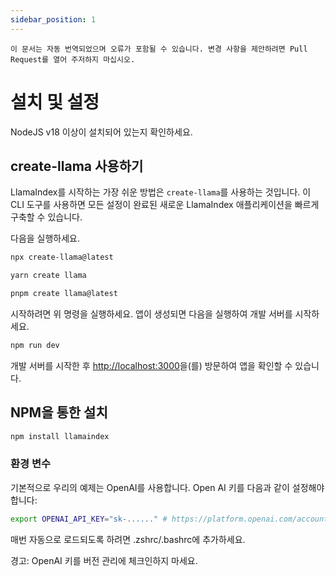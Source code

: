 ```yaml
---
sidebar_position: 1
---
```



```이 문서는 자동 번역되었으며 오류가 포함될 수 있습니다. 변경 사항을 제안하려면 Pull Request를 열어 주저하지 마십시오.```

# 설치 및 설정

NodeJS v18 이상이 설치되어 있는지 확인하세요.


## create-llama 사용하기

LlamaIndex를 시작하는 가장 쉬운 방법은 `create-llama`를 사용하는 것입니다. 이 CLI 도구를 사용하면 모든 설정이 완료된 새로운 LlamaIndex 애플리케이션을 빠르게 구축할 수 있습니다.

다음을 실행하세요.

<Tabs>
<TabItem value="1" label="npm" default>

```bash
npx create-llama@latest
```

</TabItem>
<TabItem value="2" label="Yarn">

```bash
yarn create llama
```

</TabItem>
<TabItem value="3" label="pnpm">

```bash
pnpm create llama@latest
```

</TabItem>
</Tabs>

시작하려면 위 명령을 실행하세요. 앱이 생성되면 다음을 실행하여 개발 서버를 시작하세요.

```bash npm2yarn
npm run dev
```

개발 서버를 시작한 후 [http://localhost:3000](http://localhost:3000)을(를) 방문하여 앱을 확인할 수 있습니다.
## NPM을 통한 설치

```bash npm2yarn
npm install llamaindex
```


### 환경 변수

기본적으로 우리의 예제는 OpenAI를 사용합니다. Open AI 키를 다음과 같이 설정해야 합니다:

```bash
export OPENAI_API_KEY="sk-......" # https://platform.openai.com/account/api-keys에서 키를 받아서 대체하세요
```

매번 자동으로 로드되도록 하려면 .zshrc/.bashrc에 추가하세요.

경고: OpenAI 키를 버전 관리에 체크인하지 마세요.
